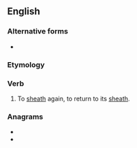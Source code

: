 ==English==

===Alternative forms===
* {{l|en|resheathe}}

===Etymology===
{{prefix|re|sheath|lang=en}}

===Verb===
{{en-verb|resheaths|resheathing|resheathed|resheathed}}

# To [[sheath]] again, to return to its [[sheath]].

===Anagrams===
* {{l|en|heathers}}
* {{l|en|sheather}}